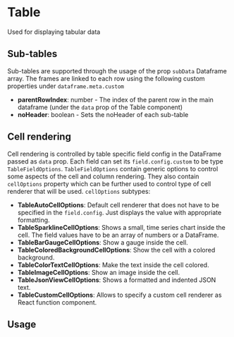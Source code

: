 
# Table

Used for displaying tabular data

## Sub-tables

Sub-tables are supported through the usage of the prop `subData` Dataframe array.
The frames are linked to each row using the following custom properties under `dataframe.meta.custom`

- **parentRowIndex**: number - The index of the parent row in the main dataframe (under the `data` prop of the Table component)
- **noHeader**: boolean - Sets the noHeader of each sub-table

## Cell rendering

Cell rendering is controlled by table specific field config in the DataFrame passed as `data` prop. Each field can set its `field.config.custom` to be type `TableFieldOptions`. `TableFieldOptions` contain generic options to control some aspects of the cell and column rendering. They also contain `cellOptions` property which can be further used to control type of cell renderer that will be used. `cellOptions` subtypes:

- **TableAutoCellOptions**: Default cell renderer that does not have to be specified in the `field.config`. Just displays the value with appropriate formatting.
- **TableSparklineCellOptions**: Shows a small, time series chart inside the cell. The field values have to be an array of numbers or a DataFrame.
- **TableBarGaugeCellOptions**: Show a gauge inside the cell.
- **TableColoredBackgroundCellOptions**: Show the cell with a colored background.
- **TableColorTextCellOptions**: Make the text inside the cell colored.
- **TableImageCellOptions**: Show an image inside the cell.
- **TableJsonViewCellOptions**: Shows a formatted and indented JSON text.
- **TableCustomCellOptions**: Allows to specify a custom cell renderer as React function component.

## Usage

<ArgTypes of={Table} />
